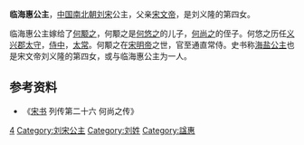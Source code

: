 {{東亞女性歷史人物
| 名稱=临海惠公主
| 身份=[[刘宋|刘宋]]公主
| 畫像=
| 說明=
| 姓=刘
| 名=
| 封爵=[[公主|公主]]
| 位號=
| 封號=临海公主
| 出生年=
| 逝世年=
| 諡號=惠
| 墳墓=
| 父親=[[宋文帝|宋文帝]]
| 夫=[[何颙之|何颙之]]
| 夫之父=[[何悠之|何悠之]]
|}}
'''临海惠公主'''，[[中国|中国]][[南北朝|南北朝]][[刘宋|刘宋]]公主，父亲[[宋文帝|宋文帝]]，是刘义隆的第四女。

临海惠公主嫁给了[[何颙之|何颙之]]，何颙之是[[何悠之|何悠之]]的儿子，[[何尚之|何尚之]]的侄子。何悠之历任[[义兴郡|义兴郡]][[太守|太守]]，[[侍中|侍中]]，[[太常|太常]]。何颙之在[[宋明帝|宋明帝]]之世，官至通直常侍。史书称[[海盐公主_(南朝宋)|海盐公主]]也是宋文帝刘义隆的第四女，或与临海惠公主为一人。
== 参考资料 ==
*《[[宋书|宋书]] 列传第二十六 何尚之传》
[[Category:宋文帝皇女|4]]
[[Category:刘宋公主|Category:刘宋公主]]
[[Category:刘姓|Category:刘姓]]
[[Category:諡惠|Category:諡惠]]